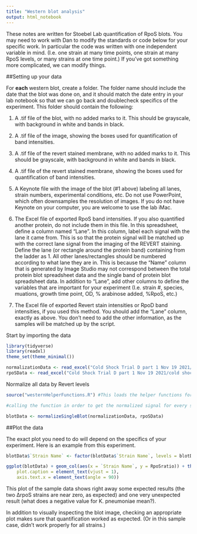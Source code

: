 ---
title: "Western blot analysis"
output: html_notebook
---
These notes are written for Stoebel Lab quantification of RpoS blots. You may need to work with Dan to modify the standards or code below for your specific work. In particular the code was written with one independent variable in mind. (I.e. one strain at many time points, one strain at many RpoS levels, or many strains at one time point.) If you've got something more complicated, we can modify things.

##Setting up your data

For **each** western blot, create a folder. The folder name should include the date that the blot was done on, and it should match the date entry in your lab notebook so that we can go back and doublecheck specifics of the experiment. This folder should contain the following: 

1. A .tif file of the blot, with no added marks to it. This should be grayscale, with background in white and bands in black.

2. A .tif file of the image, showing the boxes used for quantification of band intensities.

3. A .tif file of the revert stained membrane, with no added marks to it. This should be grayscale, with background in white and bands in black.

4. A .tif file of the revert stained membrane, showing the boxes used for quantification of band intensities.

5. A Keynote file with the image of the blot (#1 above) labeling all lanes, strain numbers, experimental conditions, etc. Do not use PowerPoint, which often downsamples the resolution of images. If you do not have Keynote on your computer, you are welcome to use the lab iMac.

6. The Excel file of exported RpoS band intensities. If you also quantified another protein, do not include them in this file. In this spreadsheet, define a column named "Lane". In this column, label each signal with the lane it came from. This is so that the protein signal will be matched up with the correct lane signal from the imaging of the REVERT staining. Define the lane (or rectangle around the protein band) containing from the ladder as 1. All other lanes/rectangles should be numbered according to what lane they are in. This is because the "Name" column that is generated by Image Studio may not correspond between the total protein blot spreadsheet data and the single band of protein blot spreadsheet data. In addition to "Lane", add other columns to define the variables that are important for your experiment (I.e. strain #, species, muations, growth time point, OD, % arabinose added, %RpoS, etc.)

7. The Excel file of exported Revert stain intensities or RpoD band intensities, if you used this method. You should add the "Lane" column, exactly as above. You don't need to add the other information, as the samples will be matched up by the script. 

Start by importing the data
```{r}
library(tidyverse)
library(readxl)
theme_set(theme_minimal())

normalizationData <- read_excel("Cold Shock Trial D part 1 Nov 19 2021/cold shock D revert part 1.xls")
rpoSData <- read_excel("Cold Shock Trial D part 1 Nov 19 2021/cold shock D stain part 1.xls")

```

Normalize all data by Revert levels

```{r}
source("westernHelperFunctions.R") #This loads the helper functions for normalization, etc.

#calling the function in order to get the normalized signal for every set of Western blots

blotData <- normalizeSingleBlot(normalizationData, rpoSData)
```


##Plot the data

The exact plot you need to do will depend on the specifics of your experiment. Here is an example from this experiment.

```{r}

blotData$`Strain Name` <- factor(blotData$`Strain Name`, levels = blotData$`Strain Name`) #Makes strain name a factor, with the levels in the order given in the original file, which was useful for this experiment.

ggplot(blotData) + geom_col(aes(x = `Strain Name`, y = RpoSratio)) + theme(plot.subtitle = element_text(vjust = 1), 
    plot.caption = element_text(vjust = 1), 
    axis.text.x = element_text(angle = 90))
```
This plot of the sample data shows right away some expected results (the two ∆rpoS strains are near zero, as expected) and one very unexpected result (what does a negative value for K. pneumoniae mean?). 

In addition to visually inspecting the blot image, checking an appropriate plot makes sure that quantification worked as expected. (Or in this sample case, didn't work properly for all strains.) 

